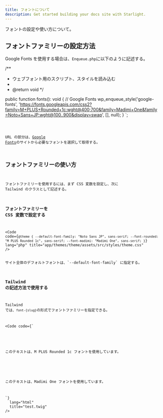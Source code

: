 ```yaml
---
title: フォントについて
description: Get started building your docs site with Starlight.
---
```



フォントの設定や使い方について。

## フォントファミリーの設定方法

Google Fonts を使用する場合は、`Enqueue.php`に以下のように記述する。

/**
 * ウェブフォント用のスクリプト、スタイルを読み込む
 *
 * @return void
 */

public function fonts(): void
{
// Google Fonts
wp_enqueue_style('google-fonts', 'https://fonts.googleapis.com/css2?family=M+PLUS+Rounded+1c:wght@400;700&family=Madimi+One&family=Noto+Sans+JP:wght@100..900&display=swap', [], null);
}
`;

<Code code={fontCode} lang="php" title={fileName} />

URL の部分は、[Google Fonts](https://fonts.google.com/)のサイトから必要なフォントを選択して取得する。

## フォントファミリーの使い方

フォントファミリーを使用するには、まず CSS 変数を設定し、次に Tailwind のクラスとして記述する。

### フォントファミリーを CSS 変数で設定する

<Code
  code={`
@theme {
  --default-font-family: "Noto Sans JP", sans-serif;
  --font-rounded: "M PLUS Rounded 1c", sans-serif;
  --font-madimi: "Madimi One", sans-serif;
}
`}
  lang="php"
  title="app/themes/theme/assets/src/styles/theme.css"
/>

<Aside type="note">サイト全体のデフォルトフォントは、`--default-font-family` に指定する。</Aside>

### Tailwind の記述方法で使用する

Tailwind では、`font-{slug}`の形式でフォントファミリーを指定できる。

<Code
  code={`
<div class="font-rounded">
  <p>このテキストは、M PLUS Rounded 1c フォントを使用しています。</p>
</div>
<div class="font-madimi">
  <p>このテキストは、Madimi One フォントを使用しています。</p>
</div>
`}
  lang="html"
  title="test.twig"
/>
